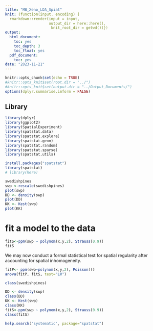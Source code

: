 ```yaml
---
title: "MB_Xeno_LDA_Spiat"
knit: (function(input, encoding) {
  rmarkdown::render(input = input,
                    output_dir = here::here(),
                     knit_root_dir = getwd())})
output:
  html_document: 
    toc: yes
    toc_depth: 3
    toc_float: yes
  pdf_document: 
    toc: yes
date: "2023-11-21"
---
```


```r
knitr::opts_chunk$set(echo = TRUE)
#knitr::opts_knit$set(root.dir = "../")
#knitr::opts_knit$set(output.dir = "../Output_Documents/")
options(dplyr.summarise.inform = FALSE)
```


## Library
```r
library(dplyr)
library(ggplot2)
library(SpatialExperiment)
library(spatstat.data)
library(spatstat.explore)
library(spatstat.geom)
library(spatstat.random)
library(spatstat.sparse)
library(spatstat.utils)

install.packages("spatstat")
library(spatstat)
# library(here)
```

```r
swedishpines
swp <-rescale(swedishpines)
plot(swp)
DD <- density(swp)
plot(DD)
KK <- Kest(swp)
plot(KK)
```
# fit a model to the data
```r
fitS<-ppm(swp ~ polynom(x,y,2), Strauss(0.9))
fitS
```
We may now conduct a formal statistical test for spatial regularity after accounting for spatial inhomogeneity.
```r
fitP<- ppm(swp~polynom(x,y,2), Poisson())
anova(fitP, fitS, test="LR")
```

```r
class(swedishpines)
```

```r
DD <- density(swp)
class(DD)
KK <- Kest(swp)
class(KK)
fitS<-ppm(swp ~ polynom(x,y,2), Strauss(0.9))
class(fitS)
```
```r
help.search("systematic", package="spatstat")
```


